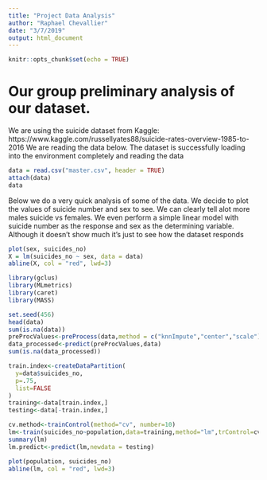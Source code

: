 ```yaml
---
title: "Project Data Analysis"
author: "Raphael Chevallier"
date: "3/7/2019"
output: html_document
---
```


```r
knitr::opts_chunk$set(echo = TRUE)
```
# Our group preliminary analysis of our dataset.

We are using the suicide dataset from Kaggle: https://www.kaggle.com/russellyates88/suicide-rates-overview-1985-to-2016
We are reading the data below. The dataset is successfully loading into the environment completely and 
reading the data
```r
data = read.csv("master.csv", header = TRUE)
attach(data)
data
```

Below we do a very quick analysis of some of the data. We decide to plot the values of suicide number and sex to see. We can clearly tell alot more males suicide vs females. We even perform a simple linear model with suicide number as the response and sex as the determining variable. Although it doesn't show much it's just to see how the dataset responds
```r
plot(sex, suicides_no)
X = lm(suicides_no ~ sex, data = data)
abline(X, col = "red", lwd=3)
```
```r
library(gclus)
library(MLmetrics)
library(caret)
library(MASS)
```
```r
set.seed(456)
head(data)
sum(is.na(data))
preProcValues<-preProcess(data,method = c("knnImpute","center","scale"))
data_processed<-predict(preProcValues,data)
sum(is.na(data_processed))
```
```r
train.index<-createDataPartition(
  y=data$suicides_no,
  p=.75,
  list=FALSE
)
training<-data[train.index,]
testing<-data[-train.index,]
```

```r
cv.method<-trainControl(method="cv", number=10)
lm<-train(suicides_no~population,data=training,method="lm",trControl=cv.method,na.action = na.exclude)
summary(lm)
lm.predict<-predict(lm,newdata = testing)
```
```r
plot(population, suicides_no)
abline(lm, col = "red", lwd=3)
```


